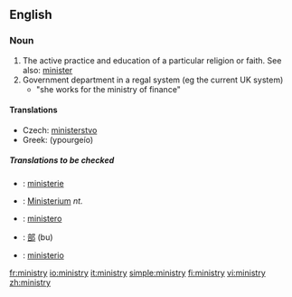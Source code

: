 ==English==

===Noun===
{{en-noun|ministr|ies}}

# The active practice and education of a particular religion or faith.  See also: [[minister]]
# Government department in a regal system (eg the current UK system)
#*"she works for the ministry of finance"

====Translations====
{{trans-top|government department}}
*Czech: [[ministerstvo]] {{n}}
*Greek: {{t|el|υπουργείο|n|}} (ypourgeío)
{{trans-mid}}
{{trans-bottom}}
=====Translations to be checked=====
{{checktrans}}
*{{ttbc|Dutch}}: [[ministerie]] {{n}}
*{{ttbc|German}}: [[Ministerium]] ''nt.''
*{{ttbc|Italian}}: [[ministero]] {{m}}
*{{ttbc|Japanese}}: [[部]] (bu)
*{{ttbc|Spanish}}: [[ministerio]] {{m}}

[[fr:ministry]]
[[io:ministry]]
[[it:ministry]]
[[simple:ministry]]
[[fi:ministry]]
[[vi:ministry]]
[[zh:ministry]]